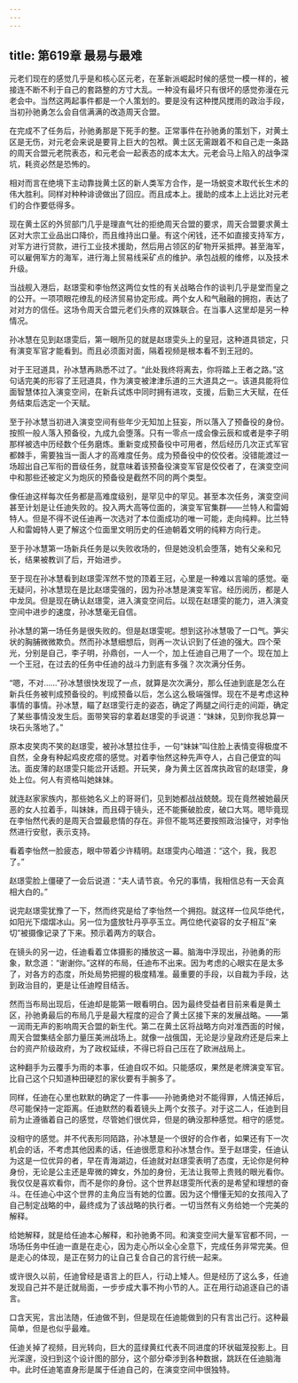 ```yaml
---
---
---
```

title: 第619章 最易与最难
---



元老们现在的感觉几乎是和核心区元老，在革新派崛起时候的感觉一模一样的，被接连不断不利于自己的套路整的方寸大乱。一种没有最坏只有很坏的感觉弥漫在元老会中。当然这两起事件都是一个人策划的。要是没有这种搅风搅雨的政治手段，当初孙驰勇怎么会自信满满的改造周天合盟。

在完成不了任务后，孙驰勇那是下死手的整。正常事件在孙驰勇的策划下，对黄土区是无伤，对元老会来说是要背上巨大的包袱。黄土区无需跟着不和自己走一条路的周天合盟元老院表态，和元老会一起表态的成本太大。元老会马上陷入的战争深坑，耗资必然是恐怖的。

相对而言在绝境下主动靠拢黄土区的新人类军方合作，是一场蜕变术取代长生术的伟大胜利。同样对种种诽谤做出了回应。而且成本上。援助的成本上上远比对元老们的合作要低得多。

现在黄土区的外贸部门几乎是理直气壮的拒绝周天合盟的要求，周天合盟要求黄土区对大宗工业品出口降价，而且维持出口量。有这个闲钱，还不如直接支持军方，对军方进行贷款，进行工业技术援助，然后用占领区的矿物开采抵押。甚至海军，可以雇佣军方的海军，进行海上贸易线采矿点的维护。承包战舰的维修，以及技术升级。

当战舰入港后，赵璟雯和李怡然这两位女性的有关战略合作的谈判几乎是堂而皇之的公开。一项项眼花缭乱的经济贸易协定形成。两个女人和气融融的拥抱，表达了对对方的信任。这场令周天合盟元老们头疼的双姝联合。在当事人这里却是另一种情况。

孙冰慧在见到赵璟雯后，第一眼所见的就是赵璟雯头上的皇冠，这种道具锁定，只有演变军官才能看到。而且必须面对面，隔着视频是根本看不到王冠的。

对于王冠道具，孙冰慧再熟悉不过了。“此处我终将离去，你将踏上王者之路。”这句话完美的形容了王冠道具，作为演变被津津乐道的三大道具之一。该道具能将位面智慧体拉入演变空间，在新兵试炼中同时拥有进攻，支援，后勤三大天赋，在任务结束后选定一个天赋。

至于孙冰慧当初进入演变空间有些年少无知加上狂妄，所以落入了预备役的身份。按照一般人落入预备役，九成九会堕落。只有一零点一成会像云辰和或者是李子明那样被选中历经数个任务磨炼。重新变成预备役中可用者，然后经历几次正式军官都棘手，需要独当一面人才的高难度任务。成为预备役中的佼佼者。没错能渡过一场超出自己军衔的晋级任务，就意味着该预备役演变军官是佼佼者了，在演变空间中和那些还被定义为炮灰的预备役是截然不同的两个类型。

像任迪这样每次任务都是高难度级别，是罕见中的罕见。甚至本次任务，演变空间甚至计划是让任迪失败的。投入两大高等位面的，演变军官集群——兰特人和雷姆特人。但是不得不说任迪再一次选对了本位面成功的唯一可能，走向纯粹。比兰特人和雷姆特人更了解这个位面里文明历史的任迪朝着文明的纯粹方向行走。

至于孙冰慧第一场新兵任务是以失败收场的，但是她没机会堕落，她有父亲和兄长，结果被教训了后，开始进步。

至于现在孙冰慧看到赵璟雯浑然不觉的顶着王冠，心里是一种难以言喻的感觉。毫无疑问，孙冰慧现在是比赵璟雯强的，因为孙冰慧是演变军官。经历阅历，都是人中龙凤。但是现在确认赵璟雯，进入演变空间后。以现在赵璟雯的能力，进入演变空间中进步的速度，孙冰慧毫无自信。

孙冰慧的第一场任务是很失败的。但是赵璟雯呢。想到这孙冰慧吸了一口气。笋尖状的胸脯微微欺负。然而孙冰慧细想后，则再一次认识到了任迪的强大。四个荣光，分别是自己，李子明，孙鼎创，一人一个，加上任迪自己用了一个。现在加上一个王冠，在过去的任务中任迪的战斗力到底有多强？次次满分任务。

“嗯，不对……”孙冰慧很快发现了一点，就算是次次满分，那么任迪到底是怎么在新兵任务被判成预备役的。判成预备以后，怎么这么极端强悍。现在不是考虑这种事情的事情。孙冰慧，瞄了赵璟雯行走的姿态，确定了两腿之间行走的间距，确定了某些事情没发生后。面带笑容的拿着赵璟雯的手说道：“妹妹，见到你我总算一块石头落地了。”

原本皮笑肉不笑的赵璟雯，被孙冰慧拉住手，一句“妹妹”叫住脸上表情变得极度不自然，全身有种起鸡皮疙瘩的感觉。对着李怡然这种先声夺人，占自己便宜的叫法。面皮薄的赵璟雯只能岔开话题。开玩笑，身为黄土区首席执政官的赵璟雯，身处上位。何人有资格叫她妹妹。

就连赵家家族内，那些她名义上的哥哥们，见到她都战战兢兢。现在竟然被她最厌恶的女人拉着手，叫妹妹，而且碍于镜头，还不能撕破脸皮，破口大骂。嗯毕竟现在李怡然代表的是周天合盟最悲情的存在。非但不能骂还要按照政治操守，对李怡然进行安慰，表示支持。

看着李怡然一脸疲态，眼中带着少许精明。赵璟雯内心暗道：“这个，我，我忍了。”

赵璟雯脸上僵硬了一会后说道：“夫人请节哀。令兄的事情，我相信总有一天会真相大白的。”

说完赵璟雯犹豫了一下，然而终究是给了李怡然一个拥抱。就这样一位风华绝代，如阳光下熠熠冰山。另一位为盛放牡丹亭亭玉立。两位绝代姿容的女子相互“亲切”被摄像记录了下来。预示着两方的联合。

在镜头的另一边，任迪看着立体摄影的播放这一幕。脑海中浮现出，孙驰勇的形象，默念道：“谢谢你。”这样的布局，任迪布不出来。因为考虑的心眼实在是太多了，对各方的态度，所处局势把握的极度精准。最重要的手段，以自裁为手段，达到政治目的，更是让任迪瞠目结舌。

然而当布局出现后，任迪却是能第一眼看明白。因为最终受益者目前来看是黄土区，孙驰勇最后的布局几乎是最大程度的迎合了黄土区接下来的发展战略。——第一润雨无声的影响周天合盟的新生代。第二在黄土区将战略方向对准西面的时候，周天合盟集结全部力量压美洲战场上。就像一战俄国，无论是沙皇政府还是后来上台的资产阶级政府，为了政权延续，不得已将自己压在了欧洲战局上。

这种翻手为云覆手为雨的本事，任迪自叹不如。只能感叹，果然是老牌演变军官。比自己这个只知道种田硬怼的家伙要有手腕多了。

同样，任迪在心里也默默的确定了一件事——孙驰勇绝对不能得罪，人情还掉后，尽可能保持一定距离。任迪默然的看着镜头上两个女孩子。对于这二人，任迪到目前为止遵循着自己的感觉，尽管她们很优异，但是的确没那种感觉。相守的感觉。

没相守的感觉。并不代表形同陌路，孙冰慧是一个很好的合作者，如果还有下一次机会的话，不考虑其他因素的话，任迪很愿意和孙冰慧合作。至于赵璟雯，任迪认为这是一位优异的者，早在青海湖边，任迪就对赵璟雯表明了态度，无论你是何种身份，无论是公主还是卑微的婢女，外加的身份，无法让我带上贵贱的眼光看你。我仅仅是喜欢看你，而不是你的身份。这个世界赵璟雯所代表的是希望和理想的奋斗。在任迪心中这个世界的主角应当有她的位置。因为这个懵懂无知的女孩闯入了自己制定战略的中，最终成为了该战略的执行者。一切当然有义务给她一个完美的解释。

给她解释，就是给任迪本心解释，和孙驰勇不同。和演变空间大量军官都不同，一场场任务中任迪一直是在走心，因为走心所以全心全意下，完成任务非常完美。但是走心的体现，是正在努力的让自己复合自己的言行统一起来。

或许很久以前，任迪曾经是语言上的巨人，行动上矮人。但是经历了这么多，任迪发现自己并不是迁就局面，一步步成大事不拘小节的人。正在用行动追逐自己的语言。

口含天宪，言出法随，任迪做不到，但是现在任迪能做到的只有言出己行。这种最简单，但是也似乎最难。

任迪关掉了视频，目光转向，巨大的蓝绿黄红代表不同进度的环状磁笼投影上。目光深邃，没扫到这个设计图的部分，这个部分牵涉到各种数据，跳跃在任迪脑海中。此时任迪笔直身形是属于任迪自己的，在演变空间中很独特。